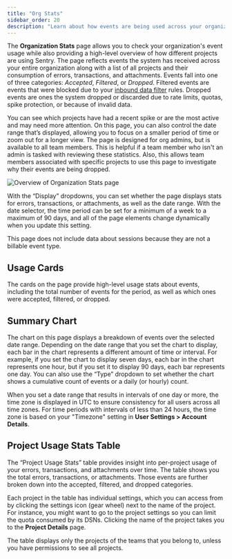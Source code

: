 ```yaml
---
title: "Org Stats"
sidebar_order: 20
description: "Learn about how events are being used across your organization."
---
```


The **Organization Stats** page allows you to check your organization's event usage while also providing a high-level overview of how different projects are using Sentry. The page reflects events the system has received across your entire organization along with a list of all projects and their consumption of errors, transactions, and attachments. Events fall into one of three categories: _Accepted_, _Filtered_, or _Dropped_. Filtered events are events that were blocked due to your [inbound data filter](/product/data-management-settings/filtering/) rules. Dropped events are ones the system dropped or discarded due to rate limits, quotas, spike protection, or because of invalid data.

You can see which projects have had a recent spike or are the most active and may need more attention. On this page, you can also control the date range that’s displayed, allowing you to focus on a smaller period of time or zoom out for a longer view. The page is designed for org admins, but is available to all team members. This is helpful if a team member who isn't an admin is tasked with reviewing these statistics. Also, this allows team members associated with specific projects to use this page to investigate why their events are being dropped.

![Overview of Organization Stats page](org-stats-page.png)

With the “Display” dropdowns, you can set whether the page displays stats for errors, transactions, or attachments, as well as the date range. With the date selector, the time period can be set for a minimum of a week to a maximum of 90 days, and all of the page elements change dynamically when you update this setting.

<Note>

This page does not include data about sessions because they are not a billable event type.

</Note>

## Usage Cards

The cards on the page provide high-level usage stats about events, including the total number of events for the period, as well as which ones were accepted, filtered, or dropped.

## Summary Chart

The chart on this page displays a breakdown of events over the selected date range. Depending on the date range that you set the chart to display, each bar in the chart represents a different amount of time or interval. For example, if you set the chart to display seven days, each bar in the chart represents one hour, but if you set it to display 90 days, each bar represents one day. You can also use the “Type” dropdown to set whether the chart shows a cumulative count of events or a daily (or hourly) count.

When you set a date range that results in intervals of one day or more, the time zone is displayed in UTC to ensure consistency for all users across all time zones. For time periods with intervals of less than 24 hours, the time zone is based on your "Timezone" setting in **User Settings > Account Details**.

## Project Usage Stats Table

The “Project Usage Stats” table provides insight into per-project usage of your errors, transactions, and attachments over time. The table shows you the total errors, transactions, or attachments. Those events are further broken down into the accepted, filtered, and dropped categories.

Each project in the table has individual settings, which you can access from by clicking the settings icon (gear wheel) next to the name of the project. For instance, you might want to go to the project settings so you can limit the quota consumed by its DSNs. Clicking the name of the project takes you to the **Project Details** page.

The table displays only the projects of the teams that you belong to, unless you have permissions to see all projects.
